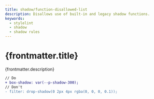 ```yaml
---
title: shadow/function-disallowed-list
description: Disallows use of built-in and legacy shadow functions.
keywords:
  - stylelint
  - shadow
  - shadow rules
---
```



# {frontmatter.title}

<Lede>{frontmatter.description}</Lede>

<RulePreamble category="shadow" />

```diff
// Do
+ box-shadow: var(--p-shadow-300);
// Don't
- filter: drop-shadow(0 2px 4px rgba(0, 0, 0, 0.1));
```

<RulePostamble />
